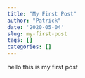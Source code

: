 ```yaml
---
title: "My First Post"
author: "Patrick"
date: '2020-05-04'
slug: my-first-post
tags: []
categories: []
---
```



hello this is my first post 
